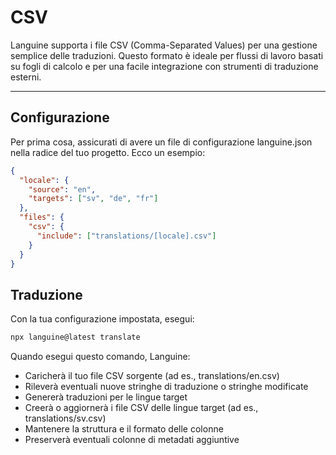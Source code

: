 # CSV

Languine supporta i file CSV (Comma-Separated Values) per una gestione semplice delle traduzioni. Questo formato è ideale per flussi di lavoro basati su fogli di calcolo e per una facile integrazione con strumenti di traduzione esterni.

---

## Configurazione

Per prima cosa, assicurati di avere un file di configurazione languine.json nella radice del tuo progetto. Ecco un esempio:

```json
{
  "locale": {
    "source": "en",
    "targets": ["sv", "de", "fr"]
  },
  "files": {
    "csv": {
      "include": ["translations/[locale].csv"]
    }
  }
}
```

## Traduzione

Con la tua configurazione impostata, esegui:

```bash
npx languine@latest translate
```

Quando esegui questo comando, Languine:

- Caricherà il tuo file CSV sorgente (ad es., translations/en.csv)
- Rileverà eventuali nuove stringhe di traduzione o stringhe modificate
- Genererà traduzioni per le lingue target
- Creerà o aggiornerà i file CSV delle lingue target (ad es., translations/sv.csv)
- Mantenere la struttura e il formato delle colonne
- Preserverà eventuali colonne di metadati aggiuntive
